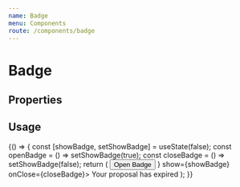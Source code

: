 ```yaml
---
name: Badge
menu: Components
route: /components/badge
---
```



# Badge

## Properties

<Props of={Badge} />

## Usage

<Playground>
	{() => {
    const [showBadge, setShowBadge] = useState(false);
    const openBadge = () => setShowBadge(true);
    const closeBadge = () => setShowBadge(false);
    return (
      <Fragment>
        <Button onClick={openBadge}>Open Badge</Button>
        <Badge icon={<Icon type="timer"/>} show={showBadge} onClose={closeBadge}>
    			Your proposal has expired
    		</Badge>
      </Fragment>
    );
  }}
</Playground>
